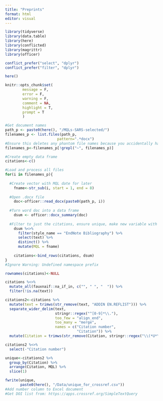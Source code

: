 ```yaml
---
title: "Preprints"
format: html
editor: visual
---
```


```r
library(tidyverse)
library(data.table)
library(here)
library(conflicted)
library(magrittr)
library(officer)

conflict_prefer("select", "dplyr")
conflict_prefer("filter", "dplyr")

here()

knitr::opts_chunk$set(
        message = F,
        error = F,
        warning = F,
        comment = NA,
        highlight = T,
        prompt = T
        )
```

```r
#Get document names
path_p <- paste0(here(), "/MQLs-SARS-selected/")
filenames_p <- list.files(path_p, 
                        pattern=".*docx")
#Ensure this deletes any phantom file names because you accidentally have a document open
filenames_p<-filenames_p[!grepl("~", filenames_p)]

#Create empty data frame
citations<-c()

#Load and process all files
for(i in filenames_p){
    
  #Create vector with MQL date for later
    fname<-str_sub(i, start = 1, end = 8)
    
  #Open .docx file
    doc<-officer::read_docx(paste0(path_p, i))
  
  #Turn word doc into a data frame                          
    dsum <- officer::docx_summary(doc) 
    
  #Filter to just the citations, ensure unique, make new variable with MQL date
    dsum %<>% 
      filter(style_name == "EndNote Bibliography") %>% 
      select(text) %>% 
      distinct() %>% 
      mutate(MQL = fname)
    
    citations<-bind_rows(citations, dsum) 
}
#Ignore Warning: Undefined namespace prefix

rownames(citations)<-NULL

citations %<>% 
  mutate_all(fauxnaif::na_if_in, c("", " ", "  ")) %>% 
  filter(!is.na(text))

citations2<-citations %>% 
  mutate(text = trimws(str_remove(text, "ADDIN EN.REFLIST"))) %>% 
  separate_wider_delim(text,
                       stringr::regex("^[0-9]*\\."),
                       too_few = "align_end",
                       too_many = "merge",
                       names = c("Citation number", 
                                 "Citation")) %>% 
  mutate(Citation = trimws(str_remove(Citation, stringr::regex("\\(*U*\\) "))))

citations2 %<>% 
  select(-"Citation number")

unique<-citations2 %>% 
  group_by(Citation) %>% 
  arrange(Citation, MQL) %>% 
  slice(1)

fwrite(unique, 
       paste0(here(), "/Data/unique_for_crossref.csv"))
#Add number column to Excel document
#Get DOI list from: https://apps.crossref.org/SimpleTextQuery

```
